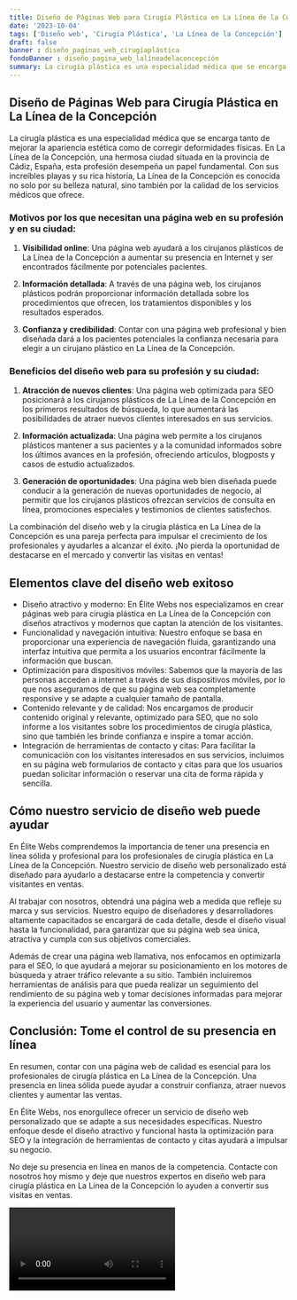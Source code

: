 ```yaml
---
title: Diseño de Páginas Web para Cirugía Plástica en La Línea de la Concepción
date: '2023-10-04'
tags: ['Diseño web', 'Cirugía Plástica', 'La Línea de la Concepción']
draft: false
banner : diseño_paginas_web_cirugíaplástica
fondoBanner : diseño_pagina_web_lalíneadelaconcepción
summary: La cirugía plástica es una especialidad médica que se encarga tanto de mejorar la apariencia estética como de corregir deformidades físicas. En La Línea de la Concepción, una hermosa ciudad situada en la provincia de Cádiz, España, esta profesión desempeña un papel fundamental. Con sus increíbles playas y su rica historia, La Línea de la Concepción es conocida no solo por su belleza natural, sino también por la calidad de los servicios médicos que ofrece.
---
```


## Diseño de Páginas Web para Cirugía Plástica en La Línea de la Concepción

La cirugía plástica es una especialidad médica que se encarga tanto de mejorar la apariencia estética como de corregir deformidades físicas. En La Línea de la Concepción, una hermosa ciudad situada en la provincia de Cádiz, España, esta profesión desempeña un papel fundamental. Con sus increíbles playas y su rica historia, La Línea de la Concepción es conocida no solo por su belleza natural, sino también por la calidad de los servicios médicos que ofrece.

### Motivos por los que necesitan una página web en su profesión y en su ciudad:

1. **Visibilidad online**: Una página web ayudará a los cirujanos plásticos de La Línea de la Concepción a aumentar su presencia en Internet y ser encontrados fácilmente por potenciales pacientes.

2. **Información detallada**: A través de una página web, los cirujanos plásticos podrán proporcionar información detallada sobre los procedimientos que ofrecen, los tratamientos disponibles y los resultados esperados.

3. **Confianza y credibilidad**: Contar con una página web profesional y bien diseñada dará a los pacientes potenciales la confianza necesaria para elegir a un cirujano plástico en La Línea de la Concepción. 

### Beneficios del diseño web para su profesión y su ciudad:

1. **Atracción de nuevos clientes**: Una página web optimizada para SEO posicionará a los cirujanos plásticos de La Línea de la Concepción en los primeros resultados de búsqueda, lo que aumentará las posibilidades de atraer nuevos clientes interesados en sus servicios.

2. **Información actualizada**: Una página web permite a los cirujanos plásticos mantener a sus pacientes y a la comunidad informados sobre los últimos avances en la profesión, ofreciendo artículos, blogposts y casos de estudio actualizados.

3. **Generación de oportunidades**: Una página web bien diseñada puede conducir a la generación de nuevas oportunidades de negocio, al permitir que los cirujanos plásticos ofrezcan servicios de consulta en línea, promociones especiales y testimonios de clientes satisfechos.

La combinación del diseño web y la cirugía plástica en La Línea de la Concepción es una pareja perfecta para impulsar el crecimiento de los profesionales y ayudarles a alcanzar el éxito. ¡No pierda la oportunidad de destacarse en el mercado y convertir las visitas en ventas!

<GifSeo />

<Cta />

## Elementos clave del diseño web exitoso

- Diseño atractivo y moderno: En Élite Webs nos especializamos en crear páginas web para cirugía plástica en La Línea de la Concepción con diseños atractivos y modernos que captan la atención de los visitantes.
- Funcionalidad y navegación intuitiva: Nuestro enfoque se basa en proporcionar una experiencia de navegación fluida, garantizando una interfaz intuitiva que permita a los usuarios encontrar fácilmente la información que buscan.
- Optimización para dispositivos móviles: Sabemos que la mayoría de las personas acceden a internet a través de sus dispositivos móviles, por lo que nos aseguramos de que su página web sea completamente responsive y se adapte a cualquier tamaño de pantalla.
- Contenido relevante y de calidad: Nos encargamos de producir contenido original y relevante, optimizado para SEO, que no solo informe a los visitantes sobre los procedimientos de cirugía plástica, sino que también les brinde confianza e inspire a tomar acción.
- Integración de herramientas de contacto y citas: Para facilitar la comunicación con los visitantes interesados en sus servicios, incluimos en su página web formularios de contacto y citas para que los usuarios puedan solicitar información o reservar una cita de forma rápida y sencilla.

## Cómo nuestro servicio de diseño web puede ayudar

En Élite Webs comprendemos la importancia de tener una presencia en línea sólida y profesional para los profesionales de cirugía plástica en La Línea de la Concepción. Nuestro servicio de diseño web personalizado está diseñado para ayudarlo a destacarse entre la competencia y convertir visitantes en ventas.

Al trabajar con nosotros, obtendrá una página web a medida que refleje su marca y sus servicios. Nuestro equipo de diseñadores y desarrolladores altamente capacitados se encargará de cada detalle, desde el diseño visual hasta la funcionalidad, para garantizar que su página web sea única, atractiva y cumpla con sus objetivos comerciales.

Además de crear una página web llamativa, nos enfocamos en optimizarla para el SEO, lo que ayudará a mejorar su posicionamiento en los motores de búsqueda y atraer tráfico relevante a su sitio. También incluiremos herramientas de análisis para que pueda realizar un seguimiento del rendimiento de su página web y tomar decisiones informadas para mejorar la experiencia del usuario y aumentar las conversiones.

## Conclusión: Tome el control de su presencia en línea

En resumen, contar con una página web de calidad es esencial para los profesionales de cirugía plástica en La Línea de la Concepción. Una presencia en línea sólida puede ayudar a construir confianza, atraer nuevos clientes y aumentar las ventas.

En Élite Webs, nos enorgullece ofrecer un servicio de diseño web personalizado que se adapte a sus necesidades específicas. Nuestro enfoque desde el diseño atractivo y funcional hasta la optimización para SEO y la integración de herramientas de contacto y citas ayudará a impulsar su negocio.

No deje su presencia en línea en manos de la competencia. Contacte con nosotros hoy mismo y deje que nuestros expertos en diseño web para cirugía plástica en La Línea de la Concepción lo ayuden a convertir sus visitas en ventas.

<Video />

<CtaBot job='Cirugía Plástica' city='La Línea de la Concepción'/>

<Gmaps query='La Línea de la Concepción+españa+maps' />